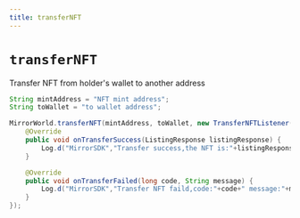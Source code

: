 ```yaml
---
title: transferNFT
---
```


# `transferNFT`

Transfer NFT from holder's wallet to another address

```java
String mintAddress = "NFT mint address";
String toWallet = "to wallet address";

MirrorWorld.transferNFT(mintAddress, toWallet, new TransferNFTListener() {
    @Override
    public void onTransferSuccess(ListingResponse listingResponse) {
        Log.d("MirrorSDK","Transfer success,the NFT is:"+listingResponse.mint_address);
    }

    @Override
    public void onTransferFailed(long code, String message) {
        Log.d("MirrorSDK","Transfer NFT faild,code:"+code+" message:"+message);
    }
});
```